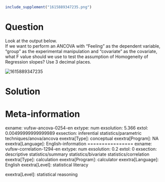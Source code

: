 ```r
include_supplement("1615889347235.png")
```

Question
========
Look at the output below.  
If we want to perform an ANCOVA with "Feeling" as the dependent
variable, "group" as the experimental manipulation and "covariate" as
the covariate, what F value should we use to test the assumption of
Homogeneity of Regression slopes? Use 3 decimal places.  
  
<img src="1615889347235.png" class="fr-fic fr-dii tvcss_2"
alt="1615889347235" />


Solution
========











Meta-information
================
exname: vufsw-ancova-0254-en
extype: num
exsolution: 5.366
extol: 0.00499999999999989
exsection: inferential statistics/parametric techniques/anova/ancova
exextra[Type]: conceptual
exextra[Program]: NA
exextra[Language]: English-information
================
exname: vufsw-correlation-1294-en
extype: num
exsolution: 0.2
extol: 0
exsection: descriptive statistics/summary statistics/bivariate statistics/correlation
exextra[Type]: calculation
exextra[Program]: calculator
exextra[Language]: English
exextra[Level]: statistical literacy

exextra[Level]: statistical reasoning

